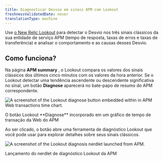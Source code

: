```yaml
---
title: Diagnosticar Desvio em sinais APM com Lookout
freshnessValidatedDate: never
translationType: machine
---
```




Use [o New Relic Lookout](/docs/new-relic-solutions/new-relic-one/core-concepts/new-relic-lookout-monitor-your-estate-glance/) para detectar o Desvio nos três sinais clássicos da sua entidade de serviço APM (tempo de resposta, taxas de erros e taxas de transferência) e analisar o comportamento e as causas desses Desvio.

## Como funciona?

Na página <DoNotTranslate>**APM summary**</DoNotTranslate> , o Lookout compara os valores dos sinais clássicos dos últimos cinco minutos com os valores da hora anterior. Se o Lookout detectar uma tendência ascendente ou descendente significativa no sinal, um botão <DoNotTranslate>**Diagnose**</DoNotTranslate> aparecerá no bate-papo de resumo do APM correspondente.

<img
  title="Embedded Lookout diagnose button"
  alt="A screenshot of the Lookout diagnose button embedded within in APM Web transactions time chart."
  src={embedded_lookout_diagnose_button}
/>

<figcaption>
  O botão Lookout <DoNotTranslate>**Diagnose**</DoNotTranslate> incorporado em um gráfico de tempo de transação da Web do APM
</figcaption>

Ao ser clicado, o botão abre uma ferramenta de diagnóstico Lookout que você pode usar para explorar detalhes sobre seus sinais clássicos.

<img
  title="Embedded Lookout detail"
  alt="A screenshot of the Lookout diagnosis nerdlet launched from APM."
  src={embedded_lookout_detail}
/>

<figcaption>
  Lançamento do nerdlet de diagnóstico Lookout da APM
</figcaption>